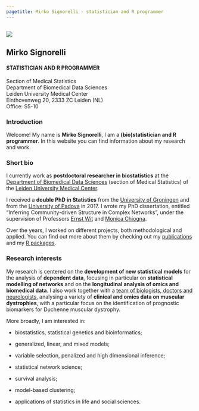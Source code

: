 ---
pagetitle: Mirko Signorelli - statistician and R programmer
---

##

<div class="jumbotron fp-jumbo">
<div class="row">
<div class="col-12 col-md-6 go-away-p-margin">
<img src="images/foto5.jpg" class="img-responsive" />
</div>
<div class="col-12 col-md-6" style="margin-top: 10px;">
## Mirko Signorelli

#### STATISTICIAN AND R PROGRAMMER

Section of Medical Statistics  
Department of Biomedical Data Sciences  
Leiden University Medical Center  
Einthovenweg 20, 2333 ZC Leiden (NL)  
Office: S5-10

</div>
</div>
</div>

### Introduction

Welcome! My name is **Mirko Signorelli**, I am a **(bio)statistician and R programmer**. In this website you can find information about my research and work.

### Short bio

I currently work as **postdoctoral researcher in biostatistics** at the [Department of Biomedical Data Sciences](https://www.lumc.nl/org/bds/?setlanguage=English&setcountry=en) (section of Medical Statistics) of the [Leiden University Medical Center](https://www.lumc.nl/research/introduction).

I received a **double PhD in Statistics** from the [University of Groningen](https://www.rug.nl) and from the [University of Padova](https://www.unipd.it/en/) in 2017. I wrote my PhD dissertation, entitled "Inferring Community-driven Structure in Complex Networks", under the supervision of Professors [Ernst Wit](https://www.math.rug.nl/~ernst/) and [Monica Chiogna](https://www.unibo.it/sitoweb/monica.chiogna2/en).

Over the years, I worked on different projects, both methodological and applied. You can find out more about them by checking out my [publications](publications.html) and my [R packages](r.html).

### Research interests

My research is centered on the **development of new statistical models** for the analysis of **dependent data**, focusing in particular on **statistical modelling of networks** and on the **longitudinal analysis of omics and biomedical data**. I also work together with a [team of biologists, doctors and neurologists](https://www.spierziektencentrum.nl/location/lumc/), analysing a variety of **clinical and omics data on muscular dystrophies**, with a particular focus on the identification of prognostic biomarkers for Duchenne muscular dystrophy.

More broadly, I am interested in:

* biostatistics, statistical genetics and bioinformatics;

* generalized, linear, and mixed models;

* variable selection, penalized and high dimensional inference;

* statistical network science;

* survival analysis;

* model-based clustering;

* applications of statistics in life and social sciences.

</section>
